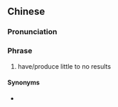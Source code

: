 ==Chinese==
{{zh-forms}}

===Pronunciation===
{{zh-pron
|c=mou5 je5 dou3
|cat=ph
}}

===Phrase===
{{zh-phrase}}

# {{lb|zh|Cantonese}} have/produce little to no results

====Synonyms====
* {{zh-l|冇料到}}